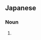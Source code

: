==Japanese==
{{ja-kanjitab|ま|ほう|し|yomi=o}}

===Noun===
{{ja-noun|まほうし}}

# {{alternative spelling of|魔法師|lang=ja}}